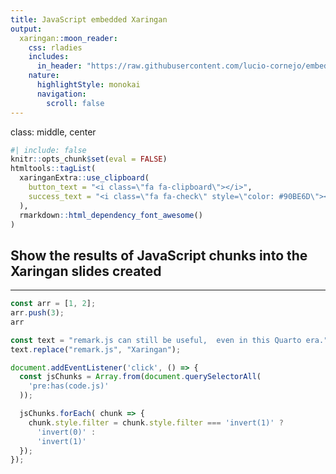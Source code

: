 ```yaml
---
title: JavaScript embedded Xaringan
output: 
  xaringan::moon_reader:
    css: rladies
    includes:
      in_header: "https://raw.githubusercontent.com/lucio-cornejo/embed-javascript-output/main/src/embed-js-outputs.html"
    nature:
      highlightStyle: monokai
      navigation:
        scroll: false
---
```

class: middle, center

```r
#| include: false
knitr::opts_chunk$set(eval = FALSE)
htmltools::tagList(
  xaringanExtra::use_clipboard(
    button_text = "<i class=\"fa fa-clipboard\"></i>",
    success_text = "<i class=\"fa fa-check\" style=\"color: #90BE6D\"></i>",
  ),
  rmarkdown::html_dependency_font_awesome()
)
```

## Show the results of JavaScript chunks  into the Xaringan slides created

---

```js
const arr = [1, 2]; 
arr.push(3);
arr
```

```js
const text = "remark.js can still be useful,  even in this Quarto era.";
text.replace("remark.js", "Xaringan");
```

```js
document.addEventListener('click', () => {
  const jsChunks = Array.from(document.querySelectorAll(
    'pre:has(code.js)'
  ));

  jsChunks.forEach( chunk => {
    chunk.style.filter = chunk.style.filter === 'invert(1)' ? 
      'invert(0)' : 
      'invert(1)'
  });
});
```
